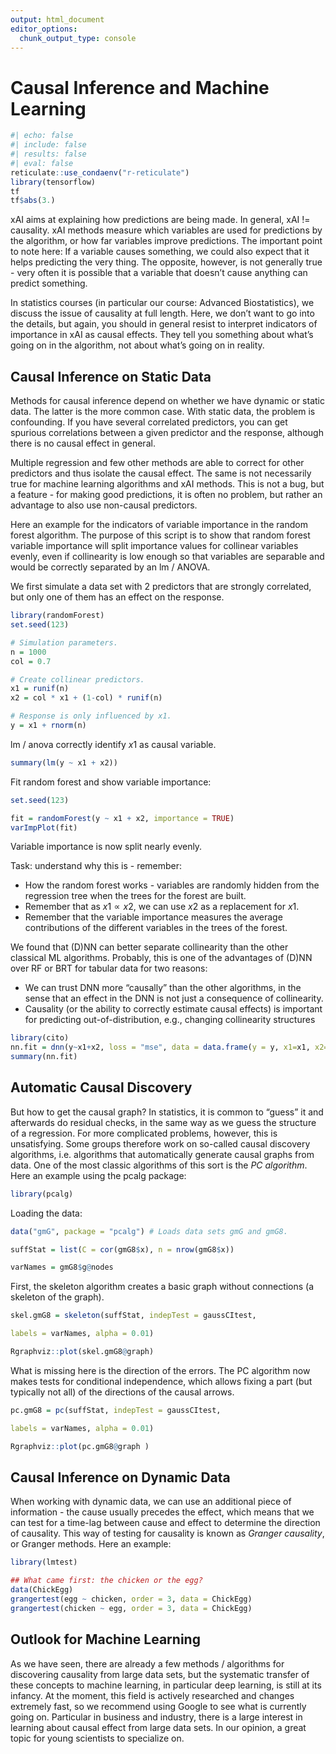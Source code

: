 ```yaml
---
output: html_document
editor_options:
  chunk_output_type: console
---
```


# Causal Inference and Machine Learning {#sec-causalInference}

```r
#| echo: false
#| include: false
#| results: false
#| eval: false
reticulate::use_condaenv("r-reticulate")
library(tensorflow)
tf
tf$abs(3.)
```

xAI aims at explaining how predictions are being made. In general, xAI != causality. xAI methods measure which variables are used for predictions by the algorithm, or how far variables improve predictions. The important point to note here: If a variable causes something, we could also expect that it helps predicting the very thing. The opposite, however, is not generally true - very often it is possible that a variable that doesn't cause anything can predict something.

In statistics courses (in particular our course: Advanced Biostatistics), we discuss the issue of causality at full length. Here, we don't want to go into the details, but again, you should in general resist to interpret indicators of importance in xAI as causal effects. They tell you something about what's going on in the algorithm, not about what's going on in reality.

## Causal Inference on Static Data {#causalInference}

Methods for causal inference depend on whether we have dynamic or static data. The latter is the more common case. With static data, the problem is confounding. If you have several correlated predictors, you can get spurious correlations between a given predictor and the response, although there is no causal effect in general.

Multiple regression and few other methods are able to correct for other predictors and thus isolate the causal effect. The same is not necessarily true for machine learning algorithms and xAI methods. This is not a bug, but a feature - for making good predictions, it is often no problem, but rather an advantage to also use non-causal predictors.

Here an example for the indicators of variable importance in the random forest algorithm. The purpose of this script is to show that random forest variable importance will split importance values for collinear variables evenly, even if collinearity is low enough so that variables are separable and would be correctly separated by an lm / ANOVA.

We first simulate a data set with 2 predictors that are strongly correlated, but only one of them has an effect on the response.

```r
library(randomForest)
set.seed(123)

# Simulation parameters.
n = 1000
col = 0.7

# Create collinear predictors.
x1 = runif(n)
x2 = col * x1 + (1-col) * runif(n)

# Response is only influenced by x1.
y = x1 + rnorm(n)
```

lm / anova correctly identify $x1$ as causal variable.

```r
summary(lm(y ~ x1 + x2))
```

Fit random forest and show variable importance:

```r
set.seed(123)

fit = randomForest(y ~ x1 + x2, importance = TRUE)
varImpPlot(fit)
```

Variable importance is now split nearly evenly.

Task: understand why this is - remember:

-   How the random forest works - variables are randomly hidden from the regression tree when the trees for the forest are built.
-   Remember that as $x1 \propto x2$, we can use $x2$ as a replacement for $x1$.
-   Remember that the variable importance measures the average contributions of the different variables in the trees of the forest.

::: callout-note

We found that (D)NN can better separate collinearity than the other classical ML algorithms. Probably, this is one of the advantages of (D)NN over RF or BRT for tabular data for two reasons:

- We can trust DNN more "causally" than the other algorithms, in the sense that an effect in the DNN is not just a consequence of collinearity.
- Causality (or the ability to correctly estimate causal effects) is important for predicting out-of-distribution, e.g., changing collinearity structures

```r
library(cito)
nn.fit = dnn(y~x1+x2, loss = "mse", data = data.frame(y = y, x1=x1, x2=x2), verbose = F, plot = F)
summary(nn.fit)
```


:::

<!-- ## Structural Equation Models -->

<!-- If causal relationships get more complicated, it will not be possible to adjust correctly with a simple lm. In this case, in statistics, we will usually use structural equation models (SEMs). Structural equation models are designed to estimate entire causal diagrams. There are two main SEM packages in R: For anything that is non-normal, you will currently have to estimate the directed acyclic graph (that depicts causal relations) piece-wise with CRAN package piecewiseSEM. Example for a vegetation data set: -->

<!-- ```{r chunk_chapter6_13, results='hide', message=FALSE, warning=FALSE, eval=FALSE} -->

<!-- library(piecewiseSEM) -->

<!-- mod = psem( -->

<!--  lm(rich ~ distance + elev + abiotic + age + hetero + firesev + cover, -->

<!--     data = keeley), -->

<!--  lm(firesev ~ elev + age + cover, data = keeley), -->

<!--  lm(cover ~ age + elev + hetero + abiotic, data = keeley) -->

<!-- ) -->

<!-- summary(mod) -->

<!-- plot(mod) -->

<!-- ``` -->

<!-- For linear structural equation models, we can estimate the entire directed acyclic graph at once. This also allows having unobserved variables in the directed acyclic graph. One of the most popular packages for this is lavaan. -->

<!-- ```{r chunk_chapter6_14, message=FALSE, warning=FALSE, eval=FALSE} -->

<!-- library(lavaan) -->

<!-- mod = " -->

<!--  rich ~ distance + elev + abiotic + age + hetero + firesev + cover -->

<!--  firesev ~ elev + age + cover -->

<!--  cover ~ age + elev + abiotic -->

<!-- " -->

<!-- fit = sem(mod, data = keeley) -->

<!-- summary(fit) -->

<!-- ``` -->

<!-- The default plot options are not so nice as before. -->

<!-- ```{r chunk_chapter6_15, eval=FALSE} -->

<!-- library(lavaanPlot) -->

<!-- lavaanPlot(model = fit) -->

<!-- ``` -->

<!-- Another plotting option is using semPlot. -->

<!-- ```{r chunk_chapter6_16, eval=FALSE} -->

<!-- library(semPlot) -->

<!-- semPaths(fit) -->

<!-- ``` -->

## Automatic Causal Discovery

But how to get the causal graph? In statistics, it is common to "guess" it and afterwards do residual checks, in the same way as we guess the structure of a regression. For more complicated problems, however, this is unsatisfying. Some groups therefore work on so-called causal discovery algorithms, i.e. algorithms that automatically generate causal graphs from data. One of the most classic algorithms of this sort is the *PC algorithm*. Here an example using the pcalg package:

```r

library(pcalg)

```

Loading the data:

```r

data("gmG", package = "pcalg") # Loads data sets gmG and gmG8.

suffStat = list(C = cor(gmG8$x), n = nrow(gmG8$x))

varNames = gmG8$g@nodes

```

First, the skeleton algorithm creates a basic graph without connections (a skeleton of the graph).

```r

skel.gmG8 = skeleton(suffStat, indepTest = gaussCItest,

labels = varNames, alpha = 0.01)

Rgraphviz::plot(skel.gmG8@graph)

```

What is missing here is the direction of the errors. The PC algorithm now makes tests for conditional independence, which allows fixing a part (but typically not all) of the directions of the causal arrows.

```r

pc.gmG8 = pc(suffStat, indepTest = gaussCItest,

labels = varNames, alpha = 0.01)

Rgraphviz::plot(pc.gmG8@graph )

```

## Causal Inference on Dynamic Data

When working with dynamic data, we can use an additional piece of information - the cause usually precedes the effect, which means that we can test for a time-lag between cause and effect to determine the direction of causality. This way of testing for causality is known as *Granger causality*, or Granger methods. Here an example:

```r
library(lmtest)

## What came first: the chicken or the egg?
data(ChickEgg)
grangertest(egg ~ chicken, order = 3, data = ChickEgg)
grangertest(chicken ~ egg, order = 3, data = ChickEgg)
```

## Outlook for Machine Learning

As we have seen, there are already a few methods / algorithms for discovering causality from large data sets, but the systematic transfer of these concepts to machine learning, in particular deep learning, is still at its infancy. At the moment, this field is actively researched and changes extremely fast, so we recommend using Google to see what is currently going on. Particular in business and industry, there is a large interest in learning about causal effect from large data sets. In our opinion, a great topic for young scientists to specialize on.
